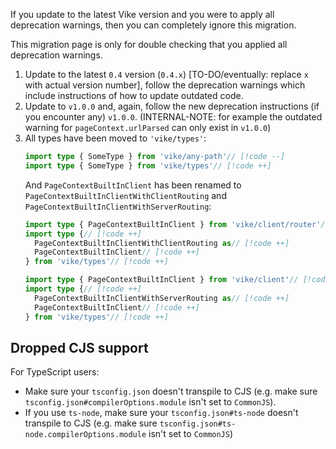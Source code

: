 If you update to the latest Vike version and you were to apply all deprecation warnings, then you can completely ignore this migration.

This migration page is only for double checking that you applied all deprecation warnings.

1. Update to the latest `0.4` version (`0.4.x`) [TO-DO/eventually: replace `x` with actual version number], follow the deprecation warnings which include instructions of how to update outdated code.
1. Update to `v1.0.0` and, again, follow the new deprecation instructions (if you encounter any) `v1.0.0`. (INTERNAL-NOTE: for example the outdated warning for `pageContext.urlParsed` can only exist in `v1.0.0`)
1. All types have been moved to `'vike/types'`:
   ```ts
   import type { SomeType } from 'vike/any-path'// [!code --]
   import type { SomeType } from 'vike/types'// [!code ++]
   ```
   And `PageContextBuiltInClient` has been renamed to `PageContextBuiltInClientWithClientRouting` and `PageContextBuiltInClientWithServerRouting`:
   ```ts
   import type { PageContextBuiltInClient } from 'vike/client/router'// [!code --]
   import type {// [!code ++]
     PageContextBuiltInClientWithClientRouting as// [!code ++]
     PageContextBuiltInClient// [!code ++]
   } from 'vike/types'// [!code ++]

   import type { PageContextBuiltInClient } from 'vike/client'// [!code --]
   import type {// [!code ++]
     PageContextBuiltInClientWithServerRouting as// [!code ++]
     PageContextBuiltInClient// [!code ++]
   } from 'vike/types'// [!code ++]
   ```

## Dropped CJS support

For TypeScript users:
 - Make sure your `tsconfig.json` doesn't transpile to CJS (e.g. make sure `tsconfig.json#compilerOptions.module` isn't set to `CommonJS`).
 - If you use `ts-node`, make sure your `tsconfig.json#ts-node` doesn't transpile to CJS (e.g. make sure `tsconfig.json#ts-node.compilerOptions.module` isn't set to `CommonJS`)
